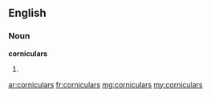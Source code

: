 ==English==

===Noun===
'''corniculars'''

# {{plural of|[[cornicular]]}}

[[ar:corniculars]]
[[fr:corniculars]]
[[mg:corniculars]]
[[my:corniculars]]